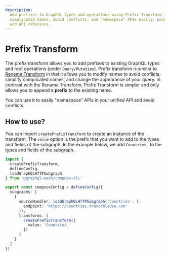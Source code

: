 ```yaml
---
description:
  Add prefixes to GraphQL types and operations using Prefix Transform in GraphQL Mesh. Simplify
  complicated names, avoid conflicts, and "namespace" APIs easily. Learn how to use it with examples
  and API reference.
---
```



# Prefix Transform

The prefix transform allows you to add prefixes to existing GraphQL types and root operations (under
`Query/Mutation`). Prefix transform is similar to [Rename Transform](/v1/transforms/rename) in that
it allows you to modify names to avoid conflicts, simplify complicated names, and change the
appearance of your query. In contrast with the Rename Transform, Prefix Transform is simpler and
only allows you to append a **prefix** to the existing name.

You can use it to easily "namespace" APIs in your unified API and avoid conflicts.

## How to use?

You can import `createPrefixTransform` to create an instance of the transform. The `value` option is
the prefix that you want to add to the types and fields of the subgraph. In the example below, we
add `Countries_` to the types and fields of the subgraph.

```ts filename="mesh.config.ts" {13-17}
import {
  createPrefixTransform,
  defineConfig,
  loadGraphQLHTTPSubgraph
} from '@graphql-mesh/compose-cli'

export const composeConfig = defineConfig({
  subgraphs: [
    {
      sourceHandler: loadGraphQLHTTPSubgraph('Countries', {
        endpoint: 'https://countries.trevorblades.com'
      }),
      transforms: [
        createPrefixTransform({
          value: 'Countries_'
        })
      ]
    }
  ]
})
```
